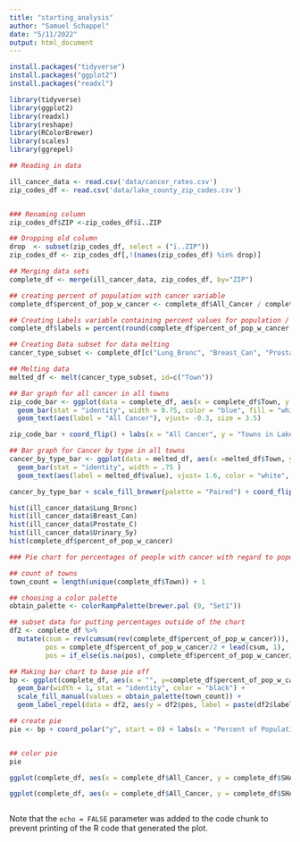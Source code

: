 ```yaml
---
title: "starting_analysis"
author: "Samuel Schappel"
date: "5/11/2022"
output: html_document
---
```


```r
install.packages("tidyverse")
install.packages("ggplot2")
install.packages("readxl")
```
```r
library(tidyverse)
library(ggplot2)
library(readxl)
library(reshape)
library(RColorBrewer)
library(scales)
library(ggrepel)
```




```r
## Reading in data

ill_cancer_data <- read.csv('data/cancer_rates.csv')
zip_codes_df <- read.csv('data/lake_county_zip_codes.csv')
```

```r

```

```r
### Renaming column
zip_codes_df$ZIP <-zip_codes_df$ï..ZIP

## Dropping old column
drop  <- subset(zip_codes_df, select = ("ï..ZIP"))
zip_codes_df <- zip_codes_df[,!(names(zip_codes_df) %in% drop)]

## Merging data sets 
complete_df <- merge(ill_cancer_data, zip_codes_df, by="ZIP")

## creating percent of population with cancer variable 
complete_df$percent_of_pop_w_cancer <- complete_df$All_Cancer / complete_df$Population

## Creating Labels variable containing percent values for population / all_cancer for pie chart labeling 
complete_df$labels = percent(round(complete_df$percent_of_pop_w_cancer, digits = 2))

## Creating Data subset for data melting 
cancer_type_subset <- complete_df[c("Lung_Bronc", "Breast_Can", "Prostate_C", "Urinary_Sy", "Town")]

## Melting data
melted_df <- melt(cancer_type_subset, id=c("Town"))
```

```r
## Bar graph for all cancer in all towns
zip_code_bar <- ggplot(data = complete_df, aes(x = complete_df$Town, y = complete_df$All_Cancer)) + 
  geom_bar(stat = "identity", width = 0.75, color = "blue", fill = "white")
  geom_text(aes(label = "All Cancer"), vjust= -0.3, size = 3.5)

zip_code_bar + coord_flip() + labs(x = "All Cancer", y = "Towns in Lakeview County Illinois", title = "Population with Cancer") + theme(plot.title = element_text(hjust = .5))
```


```r
## Bar graph for Cancer by type in all towns 
cancer_by_type_bar <- ggplot(data = melted_df, aes(x =melted_df$Town, y = melted_df$value, fill = melted_df$variable)) +
  geom_bar(stat = "identity", width = .75 )
  geom_text(aes(label = melted_df$value), vjust= 1.6, color = "white", position = position_dodge(0.9), size = 3.5) 

cancer_by_type_bar + scale_fill_brewer(palette = "Paired") + coord_flip() + theme_light() + labs(x = "People with Cancer", y = "Towns in Lakeview County Illinois", title = "Population with Cancer by Type") + theme(plot.title = element_text(hjust = .5))
```


```r
hist(ill_cancer_data$Lung_Bronc)
hist(ill_cancer_data$Breast_Can)
hist(ill_cancer_data$Prostate_C)
hist(ill_cancer_data$Urinary_Sy)
hist(complete_df$percent_of_pop_w_cancer)

```

```r
### Pie chart for percentages of people with cancer with regard to population 

## count of towns 
town_count = length(unique(complete_df$Town)) + 1

## choosing a color palette 
obtain_palette <- colorRampPalette(brewer.pal (9, "Set1"))

## subset data for putting percentages outside of the chart
df2 <- complete_df %>% 
  mutate(csum = rev(cumsum(rev(complete_df$percent_of_pop_w_cancer))), 
         pos = complete_df$percent_of_pop_w_cancer/2 + lead(csum, 1),
         pos = if_else(is.na(pos), complete_df$percent_of_pop_w_cancer/2, pos))

## Making bar chart to base pie off
bp <- ggplot(complete_df, aes(x = "", y=complete_df$percent_of_pop_w_cancer, fill =  complete_df$Town)) + 
  geom_bar(width = 1, stat = "identity", color = "black") + 
  scale_fill_manual(values = obtain_palette(town_count)) +
  geom_label_repel(data = df2, aes(y = df2$pos, label = paste(df2$labels)), size = 2, nudge_x = .75, show.legend = FALSE) 

## create pie
pie <- bp + coord_polar("y", start = 0) + labs(x = "Percent of Population with Cancer", y =  "Towns in Lakeview County Illinois", title = "% of Population with Cancer by Town") + theme(plot.title = element_text(hjust = .5))


## color pie
pie
```
```r
ggplot(complete_df, aes(x = complete_df$All_Cancer, y = complete_df$SHAPE_Area)) + geom_point(color = "red") + geom_smooth(method = loess) + labs(x = "Pop with Cancer ", y =  "Shape Area", title = "Cancer Patients vs Shape Area") + theme(plot.title = element_text(hjust = .5))

ggplot(complete_df, aes(x = complete_df$All_Cancer, y = complete_df$SHAPE_Length)) + geom_point(color = "blue") + geom_smooth(method = loess)



```

Note that the `echo = FALSE` parameter was added to the code chunk to prevent printing of the R code that generated the plot.
